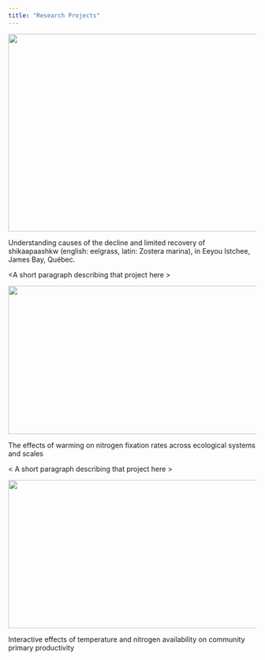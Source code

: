 ```yaml
---
title: "Research Projects"
---
```


<img src="media/EI-canoe-landscape.jpg" alt="" height="400" width="600" />

Understanding causes of the decline and limited recovery of shikaapaashkw (english: eelgrass, latin: Zostera marina), in Eeyou Istchee, James Bay, Québec.

\<A short paragraph describing that project here \>


<img src="media/general_bnf.png" alt="" height="300" width="700" />

The effects of warming on nitrogen fixation rates across ecological systems and scales

\< A short paragraph describing that project here \>


<img src="media/pnf-temp.png" alt="" height="300" width="700" />

Interactive effects of temperature and nitrogen availability on community primary productivity

<A short paragaph on that project here >

